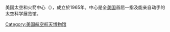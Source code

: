 {{Unreferenced|time=2012-03-26T02:54:56+00:00 }} 
{{Infobox Museum
 |name         = 美国太空和火箭中心
 |image        = Ussrc logo.png
 |imagesize    = 200
 |established  = 1965
 |location     = [[亨茨维尔_(亚拉巴马州)|亨茨维尔 (亚拉巴马州)]]
 |type         = 科学博物馆
 |network      = ASTC
 |website      = [http://www.spacecamp.com/museum/ spacecamp.com/museum/]
}}

美国太空和火箭中心（{{lang-en|U.S. Space and Rocket Center}}），成立於1965年。中心是全[[美国|美国]]首屈一指及能亲自动手的太空科学展览馆。

[[Category:美国航空航天博物馆|Category:美国航空航天博物馆]]